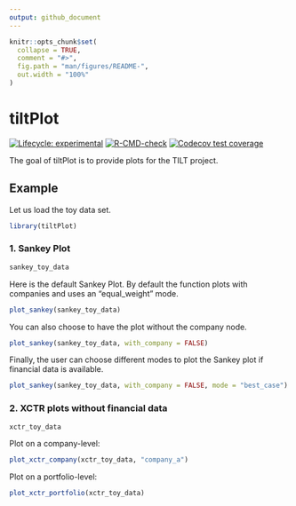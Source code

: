 ```yaml
---
output: github_document
---
```


<!-- README.md is generated from README.Rmd. Please edit that file -->

```r
knitr::opts_chunk$set(
  collapse = TRUE,
  comment = "#>",
  fig.path = "man/figures/README-",
  out.width = "100%"
)
```

# tiltPlot

<!-- badges: start -->
[![Lifecycle: experimental](https://img.shields.io/badge/lifecycle-experimental-orange.svg)](https://lifecycle.r-lib.org/articles/stages.html#experimental)
[![R-CMD-check](https://github.com/2DegreesInvesting/tiltPlot/actions/workflows/R-CMD-check.yaml/badge.svg)](https://github.com/2DegreesInvesting/tiltPlot/actions/workflows/R-CMD-check.yaml)
[![Codecov test coverage](https://codecov.io/gh/2DegreesInvesting/tiltPlot/branch/main/graph/badge.svg)](https://app.codecov.io/gh/2DegreesInvesting/tiltPlot?branch=main)
<!-- badges: end -->

The goal of tiltPlot is to provide plots for the TILT project. 

## Example

Let us load the toy data set.

```r
library(tiltPlot)
```

### 1. Sankey Plot 

```r
sankey_toy_data
```

Here is the default Sankey Plot. By default the function plots with companies and uses an "equal_weight" mode.

```r
plot_sankey(sankey_toy_data)
```

You can also choose to have the plot without the company node.

```r
plot_sankey(sankey_toy_data, with_company = FALSE)
```

Finally, the user can choose different modes to plot the Sankey plot if financial data
is available.

```r
plot_sankey(sankey_toy_data, with_company = FALSE, mode = "best_case")
```

### 2. XCTR plots without financial data

```r
xctr_toy_data
```

Plot on a company-level:

```r
plot_xctr_company(xctr_toy_data, "company_a")
```

Plot on a portfolio-level:

```r
plot_xctr_portfolio(xctr_toy_data)
```



